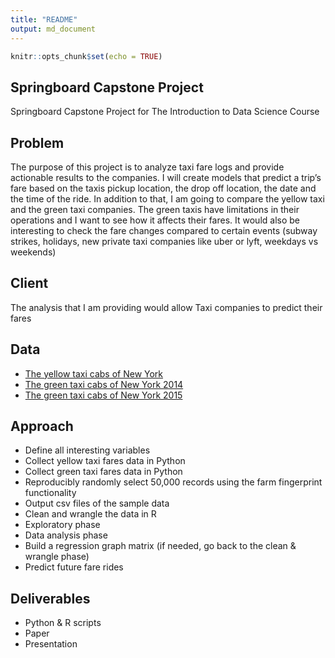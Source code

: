 ```yaml
---
title: "README"
output: md_document
---
```


```r
knitr::opts_chunk$set(echo = TRUE)
```

## Springboard Capstone Project

Springboard Capstone Project for The Introduction to Data Science Course

## Problem

The purpose of this project is to analyze taxi fare logs and provide actionable results to the companies. I will create models that predict a trip's fare based on the taxis pickup location, the drop off location, the date and the time of the ride. In addition to that, I am going to compare the yellow taxi and the green taxi companies. The green taxis have limitations in their operations and I want to see how it affects their fares. It would also be interesting to check the fare changes compared to certain events (subway strikes, holidays, new private taxi companies like uber or lyft, weekdays vs weekends)


## Client

The analysis that I am providing would allow Taxi companies to predict their fares

## Data

* [The yellow taxi cabs of New York](https://bigquery.cloud.google.com/table/nyc-tlc:yellow.trips?pli=1)
* [The green taxi cabs of New York 2014](https://bigquery.cloud.google.com/table/nyc-tlc:green.trips_2014?pli=1)
* [The green taxi cabs of New York 2015](https://bigquery.cloud.google.com/table/nyc-tlc:green.trips_2015?pli=1)


## Approach

* Define all interesting variables 
* Collect yellow taxi fares data in Python
* Collect green taxi fares data in Python
* Reproducibly randomly select 50,000 records using the farm fingerprint functionality
* Output csv files of the sample data
* Clean and wrangle the data in R
* Exploratory phase
* Data analysis phase
* Build a regression graph matrix (if needed, go back to the clean & wrangle phase)
* Predict future fare rides


## Deliverables

* Python & R scripts
* Paper
* Presentation